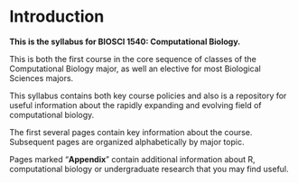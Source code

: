 # Introduction {#intro}

**This is the syllabus for BIOSCI 1540: Computational Biology.**

This is both the first course in the core sequence of classes of the Computational Biology major, as well an elective for most Biological Sciences majors.

This syllabus contains both key course policies and also is a repository for useful information about the rapidly expanding and evolving field of computational biology.

The first several pages contain key information about the course.  Subsequent pages are organized alphabetically by major topic.

Pages marked "**Appendix**" contain additional information about R, computational biology or undergraduate research that you may find useful.

<!-- Your first assignment in the class will be to read through the syllabus and complete a "Syllabus treasure hunt" assignment on Canvas.   -->

<!-- If you have a question about the syllabus (after you complete the syllabus treasure hunt) or even just spot a typo, post a comment on [GitHub](https://github.com/brouwern/BIOSCI_1540) at [https://github.com/brouwern/BIOSCI_1540](https://github.com/brouwern/BIOSCI_1540)   -->

<!-- You'll be shown how to add comments on GitHub in class.  The next page of the syllabus is a page for practicing adding comments. -->


